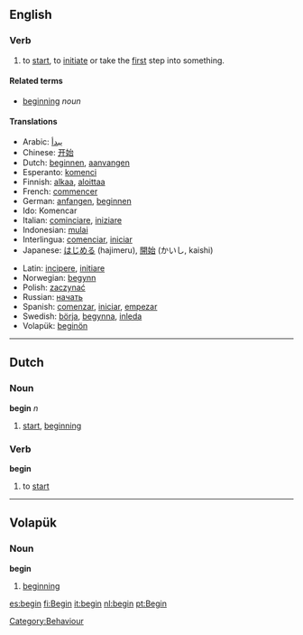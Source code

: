 ==English==
===Verb===
{{irregverb|'''to begin'''
*IPA: /bI'gIn/|'''[[begins]]'''|'''[[began]]'''|'''[[begun]]'''|'''[[beginning]]'''}}
#to [[start]], to [[initiate]] or take the [[first]] step into something.

==== Related terms ====
*[[beginning]] ''noun''

==== Translations ====
{{top}}
*Arabic: [[يبدأ]]
*Chinese: [[开始]]
*Dutch: [[beginnen]], [[aanvangen]]
*Esperanto: [[komenci]]
*Finnish: [[alkaa]], [[aloittaa]]
*French: [[commencer]]
*German: [[anfangen]], [[beginnen]]
*Ido: Komencar
*Italian: [[cominciare]], [[iniziare]]
*Indonesian: [[mulai]]
*Interlingua: [[comenciar]], [[iniciar]]
*Japanese: [[はじめる]] (hajimeru), [[開始]] (かいし, kaishi)
{{mid}}
*Latin: [[incipere]], [[initiare]]
*Norwegian: [[begynn]]
*Polish: [[zaczynać]]
*Russian: [[начать]]
*Spanish: [[comenzar]], [[iniciar]], [[empezar]]
*Swedish: [[börja]], [[begynna]], [[inleda]]
*Volapük: [[beginön]]
{{bottom}}
----

==Dutch==
===Noun===
'''begin''' ''n''

# [[start]], [[beginning]]

===Verb===
'''begin'''

# to [[start]]

----

==Volapük==
===Noun===
'''begin'''

# [[beginning]]

[[Category:Behaviour]]
[[es:begin]]
[[fi:Begin]]
[[it:begin]]
[[nl:begin]]
[[pt:Begin]]